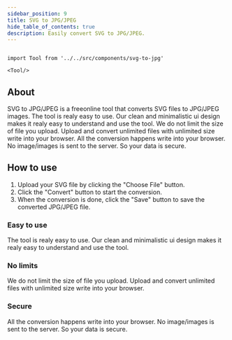 ```yaml
---
sidebar_position: 9
title: SVG to JPG/JPEG
hide_table_of_contents: true
description: Easily convert SVG to JPG/JPEG.
---
```


```mdx-code-block

import Tool from '../../src/components/svg-to-jpg'

<Tool/>

```

## About

SVG to JPG/JPEG is a freeonline tool that converts SVG files to JPG/JPEG images. The tool is realy easy to use. Our clean and minimalistic ui design makes it realy easy to understand and use the tool. We do not limit the size of file you upload. Upload and convert unlimited files with unlimited size write into your browser. All the conversion happens write into your browser. No image/images is sent to the server. So your data is secure.

## How to use

1. Upload your SVG file by clicking the "Choose File" button.
2. Click the "Convert" button to start the conversion.
3. When the conversion is done, click the "Save" button to save the converted JPG/JPEG file.

<h3 style={{ color: "#ff4ecd" }}>Easy to use</h3>

The tool is realy easy to use. Our clean and minimalistic ui design
makes it realy easy to understand and use the tool.

<h3 style={{ color: "#f5a524" }}>No limits</h3>

We do not limit the size of file you upload. Upload and convert
unlimited files with unlimited size write into your browser.

<h3 style={{ color: "#17c964" }}>Secure</h3>
All the conversion happens write into your browser. No image/images is sent to the
server. So your data is secure.
